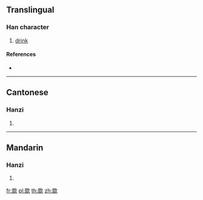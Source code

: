 ==Translingual==

===Han character===
{{Han char|rn=76|rad=欠|as=08|sn=12|four=17482|canj=EEEEO}}

# [[drink]]

====References====
* {{Han ref|kx=0568.200|dkj=16103|dj=0957.060|hdz=32144.060|uh=6B3C|ud=27452|bh=D9DD|bd=55773}}

----

==Cantonese==

===Hanzi===
{{yue-hanzi|jyut=|y=syut3}}

# {{defn|lang=yue|sort=欠08}}

----

==Mandarin==

===Hanzi===
{{cmn-hanzi|pin=[[chǐ]] ([[chi3]]), [[qìn]] ([[qin4]]), [[yín]] ([[yin2]])|wg=ch'ih<sup>3</sup>, ch'in<sup>4</sup>, yin<sup>2</sup>}}

# {{defn|lang=cmn|sort=欠08}}

[[fr:欼]]
[[pl:欼]]
[[th:欼]]
[[zh:欼]]
